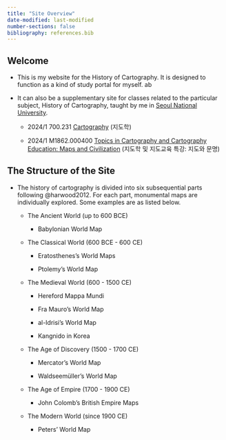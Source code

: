 ```yaml
---
title: "Site Overview"
date-modified: last-modified
number-sections: false
bibliography: references.bib
---
```


## Welcome

-   This is my website for the History of Cartography. It is designed to function as a kind of study portal for myself. ab

-   It can also be a supplementary site for classes related to the particular subject, History of Cartography, taught by me in [Seoul National University](https://www.snu.ac.kr/).

    -   2024/1 700.231 [Cartography](https://sangillee.snu.ac.kr/classes/2024_1_Cartography.html) (지도학)

    -   2024/1 M1862.000400 [Topics in Cartography and Cartography Education: Maps and Civilization](https://sangillee.snu.ac.kr/classes/2024_1_Topics_Carto.html) (지도학 및 지도교육 특강: 지도와 문명)

## The Structure of the Site

-   The history of cartography is divided into six subsequential parts following @harwood2012. For each part, monumental maps are individually explored. Some examples are as listed below.

    -   The Ancient World (up to 600 BCE)

        -   Babylonian World Map

    -   The Classical World (600 BCE - 600 CE)

        -   Eratosthenes's World Maps

        -   Ptolemy's World Map

    -   The Medieval World (600 - 1500 CE)

        -   Hereford Mappa Mundi

        -   Fra Mauro's World Map

        -   al-Idrisi's World Map

        -   Kangnido in Korea

    -   The Age of Discovery (1500 - 1700 CE)

        -   Mercator's World Map

        -   Waldseemüller's World Map

    -   The Age of Empire (1700 - 1900 CE)

        -   John Colomb's British Empire Maps

    -   The Modern World (since 1900 CE)

        -   Peters' World Map
